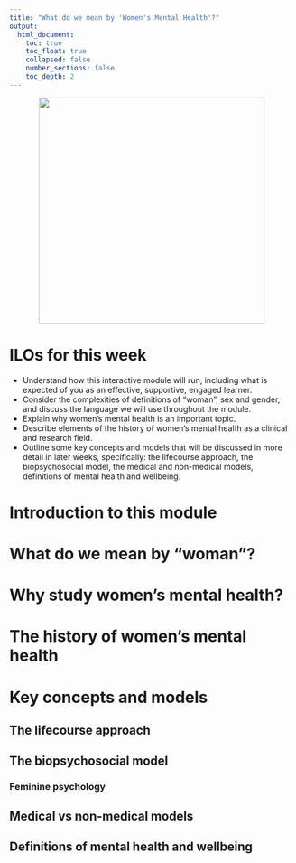 ```yaml
---
title: "What do we mean by 'Women's Mental Health'?"
output:
  html_document:
    toc: true
    toc_float: true
    collapsed: false
    number_sections: false
    toc_depth: 2
---
```

<center>
![](images/uterus_etsy.jpg){height=400px}
</center>


# ILOs for this week

- Understand how this interactive module will run, including what is expected of you as an effective, supportive, engaged learner.
- Consider the complexities of definitions of "woman", sex and gender, and discuss the language we will use throughout the module.
- Explain why women's mental health is an important topic.
- Describe elements of the history of women's mental health as a clinical and research field.
- Outline some key concepts and models that will be discussed in more detail in later weeks, specifically: the lifecourse approach, the biopsychosocial model, the medical and non-medical models, definitions of mental health and wellbeing.

# Introduction to this module

# What do we mean by "woman"?

# Why study women's mental health?

# The history of women's mental health

# Key concepts and models

## The lifecourse approach

## The biopsychosocial model

### Feminine psychology

## Medical vs non-medical models

## Definitions of mental health and wellbeing

